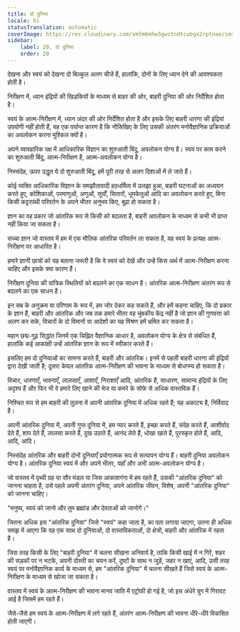 ```yaml
---
title: दो दुनिया
locale: hi
statusTranslation: automatic
coverImage: https://res.cloudinary.com/xmfm6mhw3gwctndtcubgx2rptnae/image/upload/v1740468922/small_cover_tratado_de_psicologia_revolucionaria_a4c0dca4e0.webp
sidebar:
    label: 20. दो दुनिया
    order: 20
---
```

देखना और स्वयं को देखना दो बिल्कुल अलग चीजें हैं, हालांकि, दोनों के लिए ध्यान देने की आवश्यकता होती है।

निरीक्षण में, ध्यान इंद्रियों की खिड़कियों के माध्यम से बाहर की ओर, बाहरी दुनिया की ओर निर्देशित होता है।

स्वयं के आत्म-निरीक्षण में, ध्यान अंदर की ओर निर्देशित होता है और इसके लिए बाहरी धारणा की इंद्रियां उपयोगी नहीं होती हैं, यह एक पर्याप्त कारण है कि नौसिखिए के लिए उसकी अंतरंग मनोवैज्ञानिक प्रक्रियाओं का अवलोकन करना मुश्किल क्यों है।

अपने व्यावहारिक पक्ष में आधिकारिक विज्ञान का शुरुआती बिंदु, अवलोकन योग्य है। स्वयं पर काम करने का शुरुआती बिंदु, आत्म-निरीक्षण है, आत्म-अवलोकन योग्य है।

निस्संदेह, ऊपर उद्धृत ये दो शुरुआती बिंदु, हमें पूरी तरह से अलग दिशाओं में ले जाते हैं।

कोई व्यक्ति आधिकारिक विज्ञान के समझौतावादी हठधर्मिता में उलझा हुआ, बाहरी घटनाओं का अध्ययन करते हुए, कोशिकाओं, परमाणुओं, अणुओं, सूर्यों, सितारों, धूमकेतुओं आदि का अवलोकन करते हुए, बिना किसी कट्टरपंथी परिवर्तन के अपने भीतर अनुभव किए, बूढ़ा हो सकता है।

ज्ञान का वह प्रकार जो आंतरिक रूप से किसी को बदलता है, बाहरी अवलोकन के माध्यम से कभी भी प्राप्त नहीं किया जा सकता है।

सच्चा ज्ञान जो वास्तव में हम में एक मौलिक आंतरिक परिवर्तन ला सकता है, वह स्वयं के प्रत्यक्ष आत्म-निरीक्षण पर आधारित है।

हमारे ज्ञानी छात्रों को यह बताना जरूरी है कि वे स्वयं को देखें और उन्हें किस अर्थ में आत्म-निरीक्षण करना चाहिए और इसके क्या कारण हैं।

निरीक्षण दुनिया की यांत्रिक स्थितियों को बदलने का एक साधन है। आंतरिक आत्म-निरीक्षण अंतरंग रूप से बदलने का एक साधन है।

इन सब के अनुक्रम या परिणाम के रूप में, हम जोर देकर कह सकते हैं, और हमें कहना चाहिए, कि दो प्रकार के ज्ञान हैं, बाहरी और आंतरिक और जब तक हमारे भीतर वह चुंबकीय केंद्र नहीं है जो ज्ञान की गुणवत्ता को अलग कर सके, विचारों के दो विमानों या आदेशों का यह मिश्रण हमें भ्रमित कर सकता है।

महान छद्म-गूढ़ सिद्धांत जिनमें एक चिह्नित वैज्ञानिक आधार है, अवलोकन योग्य के क्षेत्र से संबंधित हैं, हालांकि कई आकांक्षी उन्हें आंतरिक ज्ञान के रूप में स्वीकार करते हैं।

इसलिए हम दो दुनियाओं का सामना करते हैं, बाहरी और आंतरिक। इनमें से पहली बाहरी धारणा की इंद्रियों द्वारा देखी जाती है; दूसरा केवल आंतरिक आत्म-निरीक्षण की भावना के माध्यम से बोधगम्य हो सकता है।

विचार, धारणाएँ, भावनाएँ, लालसाएँ, आशाएँ, निराशाएँ आदि, आंतरिक हैं, साधारण, सामान्य इंद्रियों के लिए अदृश्य हैं और फिर भी वे हमारे लिए खाने की मेज या कमरे के सोफे से अधिक वास्तविक हैं।

निश्चित रूप से हम बाहरी की तुलना में अपनी आंतरिक दुनिया में अधिक रहते हैं; यह अकाट्य है, निर्विवाद है।

अपनी आंतरिक दुनिया में, अपनी गुप्त दुनिया में, हम प्यार करते हैं, इच्छा करते हैं, संदेह करते हैं, आशीर्वाद देते हैं, शाप देते हैं, लालसा करते हैं, दुख उठाते हैं, आनंद लेते हैं, धोखा खाते हैं, पुरस्कृत होते हैं, आदि, आदि, आदि।

निस्संदेह आंतरिक और बाहरी दोनों दुनियाएँ प्रयोगात्मक रूप से सत्यापन योग्य हैं। बाहरी दुनिया अवलोकन योग्य है। आंतरिक दुनिया स्वयं में और अपने भीतर, यहाँ और अभी आत्म-अवलोकन योग्य है।

जो वास्तव में पृथ्वी ग्रह या सौर मंडल या जिस आकाशगंगा में हम रहते हैं, उसकी "आंतरिक दुनिया" को जानना चाहता है, उसे पहले अपनी अंतरंग दुनिया, अपने आंतरिक जीवन, विशेष, अपनी "आंतरिक दुनिया" को जानना चाहिए।

"मनुष्य, स्वयं को जानो और तुम ब्रह्मांड और देवताओं को जानोगे।"

जितना अधिक इस "आंतरिक दुनिया" जिसे "स्वयं" कहा जाता है, का पता लगाया जाएगा, उतना ही अधिक समझ में आएगा कि वह एक साथ दो दुनियाओं, दो वास्तविकताओं, दो क्षेत्रों, बाहरी और आंतरिक में रहता है।

जिस तरह किसी के लिए "बाहरी दुनिया" में चलना सीखना अनिवार्य है, ताकि किसी खाई में न गिरें, शहर की सड़कों पर न भटकें, अपनी दोस्ती का चयन करें, दुष्टों के साथ न जुड़ें, जहर न खाएं, आदि, उसी तरह स्वयं पर मनोवैज्ञानिक कार्य के माध्यम से, हम "आंतरिक दुनिया" में चलना सीखते हैं जिसे स्वयं के आत्म-निरीक्षण के माध्यम से खोजा जा सकता है।

वास्तव में स्वयं के आत्म-निरीक्षण की भावना मानव जाति में एट्रोफी हो गई है, जो इस अंधेरे युग में गिरावट आई है जिसमें हम रहते हैं।

जैसे-जैसे हम स्वयं के आत्म-निरीक्षण में लगे रहते हैं, अंतरंग आत्म-निरीक्षण की भावना धीरे-धीरे विकसित होती जाएगी।

